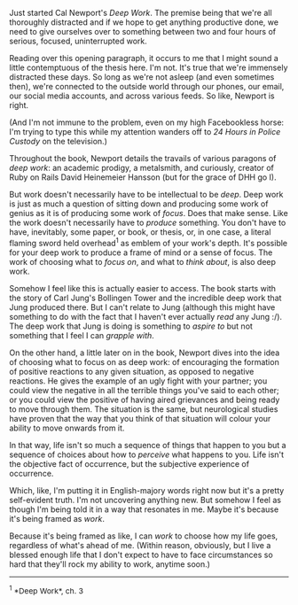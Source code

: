 Just started Cal Newport's _Deep Work_. The premise being that we're all thoroughly distracted and if we hope to get anything productive done, we need to give ourselves over to something between two and four hours of serious, focused, uninterrupted work.

Reading over this opening paragraph, it occurs to me that I might sound a little contemptuous of the thesis here. I'm not. It's true that we're immensely distracted these days. So long as we're not asleep (and even sometimes then), we're connected to the outside world through our phones, our email, our social media accounts, and across various feeds. So like, Newport is right.

(And I'm not immune to the problem, even on my high Facebookless horse: I'm trying to type this while my attention wanders off to _24 Hours in Police Custody_ on the television.)

Throughout the book, Newport details the travails of various paragons of _deep work_: an academic prodigy, a metalsmith, and curiously, creator of Ruby on Rails David Heinemeier Hansson (but for the grace of DHH go I).

But work doesn't necessarily have to be intellectual to be _deep_. Deep work is just as much a question of sitting down and producing some work of genius as it is of producing some work of _focus_. Does that make sense. Like the work doesn't necessarily have to _produce_ something. You don't have to have, inevitably, some paper, or book, or thesis, or, in one case, a literal flaming sword held overhead<sup>1</sup> as emblem of your work's depth. It's possible for your deep work to produce a frame of mind or a sense of focus. The work of choosing what to _focus on_, and what to _think about_, is also deep work.

Somehow I feel like this is actually easier to access. The book starts with the story of Carl Jung's Bollingen Tower and the incredible deep work that Jung produced there. But I can't relate to Jung (although this might have something to do with the fact that I haven't ever actually _read_ any Jung :/). The deep work that Jung is doing is something to _aspire to_ but not something that I feel I can _grapple with_.

On the other hand, a little later on in the book, Newport dives into the idea of choosing what to focus on as deep work: of encouraging the formation of positive reactions to any given situation, as opposed to negative reactions. He gives the example of an ugly fight with your partner; you could view the negative in all the terrible things you've said to each other; or you could view the positive of having aired grievances and being ready to move through them. The situation is the same, but neurological studies have proven that the way that you think of that situation will colour your ability to move onwards from it.

In that way, life isn't so much a sequence of things that happen to you but a sequence of choices about how to _perceive_ what happens to you. Life isn't the objective fact of occurrence, but the subjective experience of occurrence.

Which, like, I'm putting it in English-majory words right now but it's a pretty self-evident truth. I'm not uncovering anything new. But somehow I feel as though I'm being told it in a way that resonates in me. Maybe it's because it's being framed as _work_.

Because it's being framed as like, I can _work_ to choose how my life goes, regardless of what's ahead of me. (Within reason, obviously, but I live a blessed enough life that I don't expect to have to face circumstances so hard that they'll rock my ability to work, anytime soon.)

<hr>

<span style="font-size: 0.85rem;">
  <sup>1</sup> *Deep Work*, ch. 3
</span>
